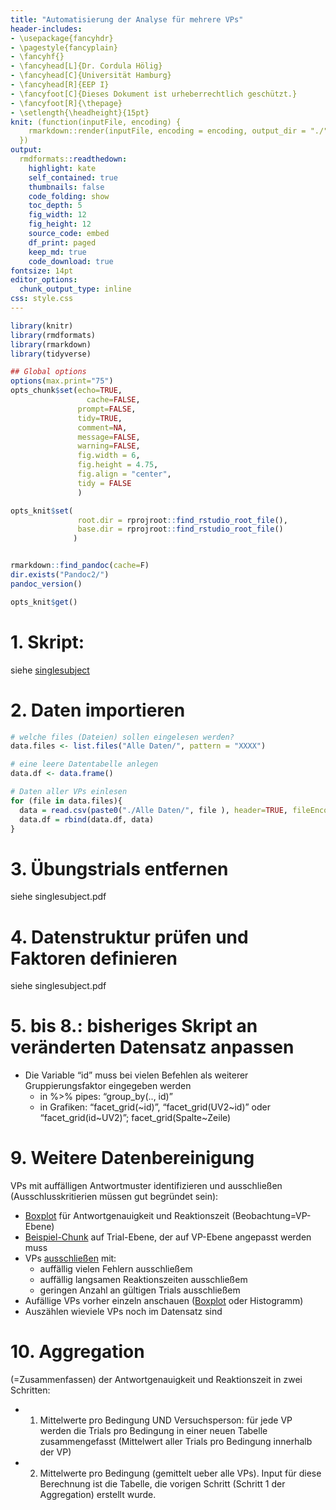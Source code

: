 ```yaml
---
title: "Automatisierung der Analyse für mehrere VPs"
header-includes:
- \usepackage{fancyhdr}
- \pagestyle{fancyplain}
- \fancyhf{}
- \fancyhead[L]{Dr. Cordula Hölig}
- \fancyhead[C]{Universität Hamburg}
- \fancyhead[R]{EEP I}
- \fancyfoot[C]{Dieses Dokument ist urheberrechtlich geschützt.}
- \fancyfoot[R]{\thepage}
- \setlength{\headheight}{15pt}
knit: (function(inputFile, encoding) {
    rmarkdown::render(inputFile, encoding = encoding, output_dir = "./")
  })
output:
  rmdformats::readthedown:
    highlight: kate
    self_contained: true
    thumbnails: false
    code_folding: show
    toc_depth: 5
    fig_width: 12 
    fig_height: 12
    source_code: embed
    df_print: paged
    keep_md: true
    code_download: true
fontsize: 14pt
editor_options: 
  chunk_output_type: inline
css: style.css
---
```



```r
library(knitr)
library(rmdformats)
library(rmarkdown)
library(tidyverse)

## Global options
options(max.print="75")
opts_chunk$set(echo=TRUE,
	             cache=FALSE,
               prompt=FALSE,
               tidy=TRUE,
               comment=NA,
               message=FALSE,
               warning=FALSE, 
               fig.width = 6, 
               fig.height = 4.75, 
               fig.align = "center",
               tidy = FALSE
               )

opts_knit$set(
               root.dir = rprojroot::find_rstudio_root_file(),
               base.dir = rprojroot::find_rstudio_root_file()
              )


rmarkdown::find_pandoc(cache=F)
dir.exists("Pandoc2/")
pandoc_version()

opts_knit$get()
```

# 1. Skript: 
siehe [singlesubject](01_singlesubject.html)

# 2. Daten importieren

```r
# welche files (Dateien) sollen eingelesen werden?
data.files <- list.files("Alle Daten/", pattern = "XXXX")

# eine leere Datentabelle anlegen
data.df <- data.frame()

# Daten aller VPs einlesen
for (file in data.files){
  data = read.csv(paste0("./Alle Daten/", file ), header=TRUE, fileEncoding = "UTF-8-BOM")
  data.df = rbind(data.df, data)
}


```

# 3. Übungstrials entfernen
siehe singlesubject.pdf 

# 4. Datenstruktur prüfen und Faktoren definieren
siehe singlesubject.pdf

\newpage

# 5. bis 8.: bisheriges Skript an veränderten Datensatz anpassen

* Die Variable "id" muss bei vielen Befehlen als weiterer Gruppierungsfaktor eingegeben werden
  + in %>% pipes: "group_by(.., id)" 
  + in Grafiken: "facet_grid(~id)", "facet_grid(UV2~id)" oder "facet_grid(id~UV2)";  facet_grid(Spalte~Zeile)

# 9. Weitere Datenbereinigung 

VPs mit auffälligen Antwortmuster identifizieren und ausschließen (Ausschlusskritierien müssen gut begründet sein):

  + [Boxplot](index.html#boxplot-alle-vps) für Antwortgenauigkeit und Reaktionszeit (Beobachtung=VP-Ebene)
  + [Beispiel-Chunk](Auswertung.html#Ausreisser) auf Trial-Ebene, der auf VP-Ebene angepasst werden muss
  + VPs [ausschließen](index.html#VPsausschließen) mit:
    + auffällig vielen Fehlern ausschließem
    + auffällig langsamen Reaktionszeiten ausschließem
    + geringen Anzahl an gültigen Trials ausschließem
  + Aufällige VPs vorher einzeln anschauen ([Boxplot](index.html#BoxplotFilter) oder Histogramm)
  + Auszählen wieviele VPs noch im Datensatz sind
  

# 10. Aggregation 

(=Zusammenfassen) der Antwortgenauigkeit und Reaktionszeit in zwei Schritten:

  + 1. Mittelwerte pro Bedingung UND Versuchsperson: für jede VP werden die Trials pro Bedingung in einer neuen Tabelle zusammengefasst (Mittelwert aller Trials pro Bedingung innerhalb der VP)
  + 2. Mittelwerte pro Bedingung (gemittelt ueber alle VPs). Input für diese Berechnung ist die Tabelle, die vorigen Schritt (Schritt 1 der Aggregation) erstellt wurde.



